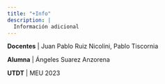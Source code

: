 ```yaml
---
title: "+Info"
description: |
  Información adicional
---
```


**Docentes** | Juan Pablo Ruiz Nicolini, Pablo Tiscornia

**Alumna**   | Ángeles Suarez Anzorena

**UTDT**     | MEU 2023


